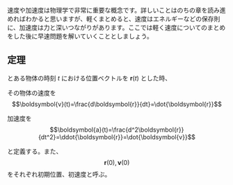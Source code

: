 速度や加速度は物理学で非常に重要な概念です。詳しいことはのちの章を読み進めればわかると思いますが、軽くまとめると、速度はエネルギーなどの保存則に、加速度は力と深いつながりがあります。ここでは軽く速度についてのまとめをした後に早速問題を解いていくこととしましょう。

::: {.callout-note icon=false}

## 定理

とある物体の時刻 $t$ における位置ベクトルを $\boldsymbol{r}(t)$ とした時、

その物体の速度を 
$$\boldsymbol{v}(t)=\frac{d\boldsymbol{r}}{dt}=\dot{\boldsymbol{r}}$$

加速度を 
$$\boldsymbol{a}(t)=\frac{d^2\boldsymbol{r}}{dt^2}=\ddot{\boldsymbol{r}}=\dot{\boldsymbol{v}}$$

 と定義する。また、 
 $$\boldsymbol{r}(0),\boldsymbol{v}(0)$$
 をそれぞれ初期位置、初速度と呼ぶ。

:::
